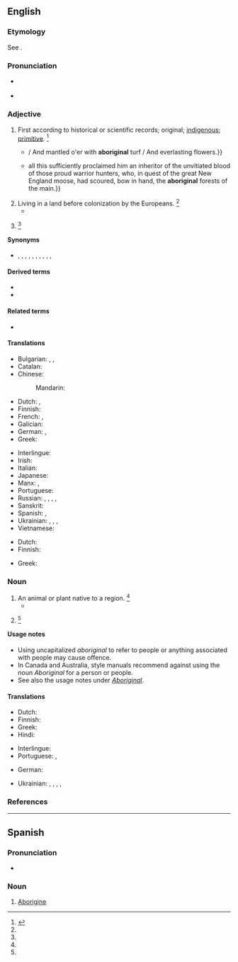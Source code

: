 {{also|Aboriginal}}
==English==

===Etymology===
See {{m|en|Aboriginal}}.

===Pronunciation===
* {{a|US}} {{IPA|en|/ˌæb.əˈɹɪd͡ʒ.n̩.l̩/|/ˌæb.əˈɹɪd͡ʒ.ɪn.l̩/}}
* {{audio|en|En-uk-aboriginal.ogg|Audio (UK)}}

===Adjective===
{{en-adj}}

# First according to historical or scientific records; original; [[indigenous]]; [[primitive]]. {{defdate|First attested in the mid 17th century.}}<ref name=SOED>{{R:SOED5|page=6}}</ref>
#* {{quote-book|en|year=1814|author=[[w:William Wordsworth|William Wordsworth]]|title=The Excursion|publisher=Longman et al.|url=http://books.google.com/books?id=T18JAAAAQAAJ&pg=PA277&dq=aboriginal|page=277|passage=Green in the Church-yard, beautiful and green; / {{...}} / And mantled o'er with '''aboriginal''' turf / And everlasting flowers.}}
#* {{RQ:Melville Moby-Dick|chapter=Knights and Squires|page=131|passage=Tashtego's long, lean, sable hair, his high cheek bones, and black rounding eyes— {{...}} all this sufficiently proclaimed him an inheritor of the unvitiated blood of those proud warrior hunters, who, in quest of the great New England moose, had scoured, bow in hand, the '''aboriginal''' forests of the main.}}
# Living in a land before colonization by the Europeans. {{defdate|First attested in the late 17th century.}}<ref name=SOED/>
#* {{quote-book
|en
|year=1851
|author={{w|Herman Melville}}
|title={{w|Moby Dick}}
|section=Chapter 2
|passage=Where else but from Nantucket did those '''aboriginal''' whalemen, the Red-Men, first sally out in canoes to give chase to the Leviathan?}}
# {{alternative case form of|en|Aboriginal}} {{defdate|First attested in the late 18th century.}}<ref name=SOED/>

====Synonyms====
* {{sense|indigenous to a place}} {{l|en|ancient}}, {{l|en|autochthonous}}, {{l|en|earliest}}, {{l|en|endemic}}, {{l|en|first}}, {{l|en|indigenous}}, {{l|en|native}}, {{l|en|original}}, {{l|en|primeval}}, {{l|en|primitive}}, {{l|en|primordial}}

====Derived terms====
* {{l|en|aboriginality}}
* {{l|en|aboriginally}}

====Related terms====
* {{l|en|aborigine}}

====Translations====
{{trans-top|original; indigenous}}
* Bulgarian: {{t+|bg|коренен}}, {{t+|bg|местен}}, {{t+|bg|туземен}}
* Catalan: {{t|ca|aborigen}}
* Chinese:
*: Mandarin: {{t+|cmn|土著|tr=tǔzhù, tǔzhuó|sc=Hani}}
* Dutch: {{t+|nl|inheems}}, {{t+|nl|inheemse}}
* Finnish: {{t+|fi|alkuperäinen}}
* French: {{t+|fr|indigène}}, {{t+|fr|aborigène}}
* Galician: {{t|gl|indíxena|m|f}}
* German: {{t+|de|eingeboren}}, {{t+|de|einheimisch}}
* Greek: {{t+|el|ιθαγενής}}
{{trans-mid}}
* Interlingue: {{t|ie|aborigin}}
* Irish: {{t|ga|bundúchasach}}
* Italian: {{t+|it|aborigeno}}
* Japanese: {{t+|ja|土着|tr=どちゃくの, dochaku no|alt=土着の|sc=Jpan}}
* Manx: {{t|gv|bun-chummallagh}}, {{t|gv|bun-dooghyssagh}}
* Portuguese: {{t+|pt|aborígene}}
* Russian: {{t+|ru|тузе́мный}}, {{t+|ru|коренно́й}}, {{t+|ru|ме́стный}}, {{t+|ru|автохто́нный}} {{qualifier|literary}}, {{t+|ru|абориге́нный}}
* Sanskrit: {{t+|sa|देशज}}
* Spanish: {{t+|es|aborigen}}, {{t+|es|indígena}}
* Ukrainian: {{t|uk|абориге́нський}}, {{t|uk|тубі́льний}}, {{t+|uk|автохто́нний}}, {{t|uk|тузе́мський}}
* Vietnamese: {{t+|vi|thổ dân}}
{{trans-bottom}}

{{trans-top|living in a land before colonization}}
* Dutch: {{t+|nl|autochtoon}}
* Finnish: {{t+|fi|alkuperäinen}}
{{trans-mid}}
* Greek: {{t+|el|ιθαγενής}}
{{trans-bottom}}

===Noun===
{{en-noun}}

# An animal or plant native to a region. {{defdate|First attested in the mid 18th century.}}<ref name=SOED/>
#* {{quote-book|en|author=Charles Darwin|passage=It may be welldoubted whether this frog is an '''aboriginal''' of these islands.|year=1839|title=Journal of researches into the natural history and geology of the Countries Visited During the Voyage of H. M. S. Beagle}}
# {{alternative case form of|en|Aboriginal}} {{defdate|First attested in the mid 18th century.}}<ref name=SOED/>

====Usage notes====
* Using uncapitalized ''aboriginal'' to refer to people or anything associated with people may cause offence.
* In Canada and Australia, style manuals recommend against using the noun ''Aboriginal'' for a person or people.
* See also the usage notes under ''[[Aboriginal]]''.

====Translations====
{{trans-top|animal or plant native to a region}}
* Dutch: {{t+|nl|inheems}}
* Finnish: {{t|fi|alkuperäislaji}}
* Greek: {{t+|el|ιθαγενής}}
* Hindi: {{t|hi|आदिवासी|m}}
{{trans-mid}}
* Interlingue: {{t|ie|aborigine}}
* Portuguese: {{t+|pt|aborígene|m|f}}, {{t|pt|aborígine|m|f}}
{{trans-bottom}}

{{checktrans-top}}
* German: {{t+check|de|einheimisch}}
{{trans-mid}}
* Ukrainian: {{t+check|uk|абориге́н}}, {{t+check|uk|тубіле́ць}}, {{t+check|uk|автохто́н}}, {{t-check|uk|туземе́ць}}, {{t-check|uk|уроджене́ць}}
{{trans-bottom}}

===References===
<references/>

----

==Spanish==

===Pronunciation===
* {{es-IPA}}

===Noun===
{{es-noun|mf|aboriginales}}

# [[Aborigine]] {{gloss|original inhabitant of Australia}}
#: {{syn|es|aborigen}}